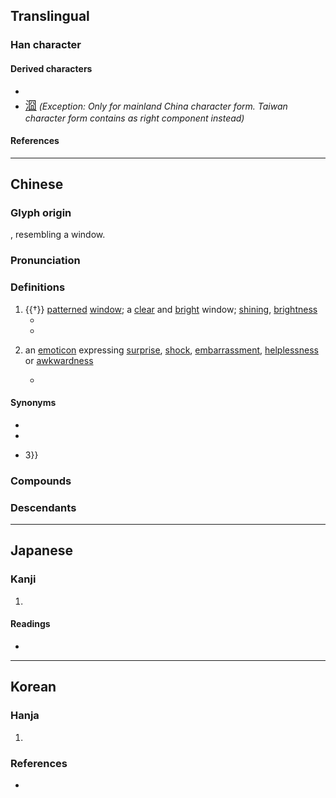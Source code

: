 {{also|冏}}
{{character info}}
==Translingual==

===Han character===
{{Han char|rn=31|rad=囗|as=04|sn=7|four=60227|canj=WCB|ids=⿴囗⿱八冂(G),⿴四冂(HTJK)}}

====Derived characters====
* {{l|mul|[[𦀝]], [[朙]], [[𡮀]], [[莔]], [[𥭮]], [[𡜸]], [[𢚊]], [[𥁰]], [[𧖸]], [[𣖇]]}}
* <span style="font-size:large;" lang=zh-Hans>[[㴄#Translingual|㴄]]</span> ''(Exception: Only for mainland China character form. Taiwan character form contains <small>{{l|mul|⿴[[囗]]⿱[[儿]][[口]]}}</small> as right component instead)''

====References====
{{Han ref|kx=0217.100|dkj=04707|dj=0444.130|hdz=10715.120|uh=56E7}}

----

==Chinese==
{{was fwotd|zh|2013|March|2}}
{{zh-forms|alt=冏,臦,臩}}

===Glyph origin===
{{Han etyl}}
{{liushu|p}}, resembling a window.

===Pronunciation===
{{zh-pron
|m=jiǒng
|c=gwing2
|mn=kéng
|w=2jion
|ma=Pronun 囧 mandarin.ogg
|ca=Pronounciation 囧 Yue-gwing2.oga
|mc=y
|oc=y
|cat=n,a
}}

===Definitions===
{{zh-hanzi}}

# {{†}} [[patterned]] [[window]]; a [[clear]] and [[bright]] window; [[shining]], [[brightness]]
#* {{zh-x|'''囧{jiǒng}'''，窗牖 麗廔{lóu} 闓明，象形。|'''Jiong''' — An open and light window. Pictographic.|ref=Shuowen|CL}}
#* {{zh-x|'''囧{jiǒng} 囧{jiǒng}''' 秋 月 明，憑 軒 詠 ^堯 ^老。|The moonlight at an autumn night was '''brightly clean'''; I leaned on the railing, chanting poems and savouring the logics of the ancient sages (lit. of {{w|Emperor Yao|Yao}} and {{w|Laozi}}).|ref=Jiang Yan, "Miscellaneous Poems — ''Imitation of Zhang Chuo's 'Miscellaneous Writing'''", from the anthology of ''{{w|Wen Xuan}}''}}
# {{lb|zh|neologism|slang|jocular}} an [[emoticon]] expressing [[surprise]], [[shock]], [[embarrassment]], [[helplessness]] or [[awkwardness]]
#* {{zh-x|而 那些 生活 在 光環 中 的 明星 和 名人 們，曾經 也 有 過 類似 的 經歷，他們 難忘 的 往事 中 也 不乏 趣聞 和 '''囧{jiǒng}''' 事……^李 ^想 在 高三 時 選擇 放棄 高考，卻 成功 創業，身價 上 億。|The celebrities and notabilities now living under spotlights used to have similar experiences; there was no lack of amusing anecdotes and '''embarrassing''' moments in their unforgettable pasts ... Li Xiang dropped out of school during the third year of high school, choosing not to take the University Entrance Examination. Instead, he successfully started an enterprise, now worth hundreds of millions.|ref=Xinhua, 《[http://big5.xinhuanet.com/gate/big5/news.xinhuanet.com/overseas/2011-06/07/c_121501794.htm 眾名人爆料高考囧事]》 ("''Celebrities reveal their embarrassing moments before/at the {{w|National Higher Education Entrance Examination|University Entrance Examination}}''")}}

====Synonyms====
* {{zh-l|Orz}}
* {{zh-l|囧rz}}
* {{zh-l|囧rz{{=}}3}}

===Compounds===
{{zh-der|囧囧|囧態}}

===Descendants===
{{CJKV|囧|きょう|j2=けい|경|quýnh}}

----

==Japanese==

===Kanji===
{{ja-kanji|grade=|rs=囗04}}

# {{rfdef|ja|sort=囗04}}

====Readings====
* {{ja-readings|on=[[けい]] (kei), [[きょう]] (kyō)|kun=[[あきらか]] (akiraka)}}

----

==Korean==

===Hanja===
{{ko-hanja|빛나다|빛날|경}}

# {{alt form|ko|冏||{{hanja form of|경|to [[shine]]; to be [[bright]]}}}}

===References===
* {{R:hanjadoc|1674}}

{{categorize|ko|Hanja variant forms|sort=경}}
